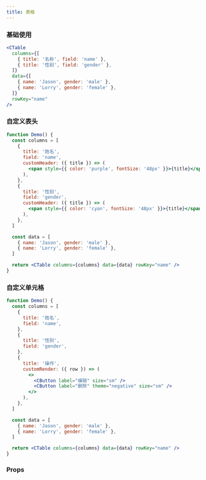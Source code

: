 ```yaml
---
title: 表格
---
```


### 基础使用

```jsx live
<CTable
  columns={[
    { title: '名称', field: 'name' },
    { title: '性别', field: 'gender' },
  ]}
  data={[
    { name: 'Jason', gender: 'male' },
    { name: 'Lorry', gender: 'female' },
  ]}
  rowKey="name"
/>
```

### 自定义表头

```jsx live
function Demo() {
  const columns = [
    {
      title: '姓名',
      field: 'name',
      customHeader: ({ title }) => (
        <span style={{ color: 'purple', fontSize: '48px' }}>{title}</span>
      ),
    },
    {
      title: '性别',
      field: 'gender',
      customHeader: ({ title }) => (
        <span style={{ color: 'cyan', fontSize: '48px' }}>{title}</span>
      ),
    },
  ]

  const data = [
    { name: 'Jason', gender: 'male' },
    { name: 'Lorry', gender: 'female' },
  ]

  return <CTable columns={columns} data={data} rowKey="name" />
}
```

### 自定义单元格

```jsx live
function Demo() {
  const columns = [
    {
      title: '姓名',
      field: 'name',
    },
    {
      title: '性别',
      field: 'gender',
    },
    {
      title: '操作',
      customRender: ({ row }) => (
        <>
          <CButton label="编辑" size="sm" />
          <CButton label="删除" theme="negative" size="sm" />
        </>
      ),
    },
  ]

  const data = [
    { name: 'Jason', gender: 'male' },
    { name: 'Lorry', gender: 'female' },
  ]

  return <CTable columns={columns} data={data} rowKey="name" />
}
```

### Props

<PropTable name="CTable" />
